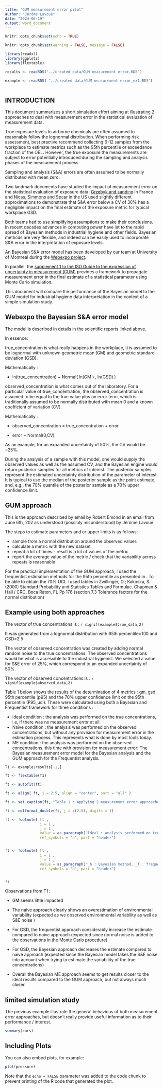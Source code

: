 ```yaml
---
title: "GUM measurement error pilot"
author: "Jérôme Lavoué"
date: "2024-06-19"
output: word_document
---
```


```r


knitr::opts_chunk$set(echo = TRUE)

knitr::opts_chunk$set(warning = FALSE, message = FALSE)

library(readxl)
library(ggplot2)
library(flextable)

results <- readRDS("../created data/GUM measurement error.RDS")

example <- readRDS( "../created data/GUM measurement error_ex1.RDS")
          

```

## INTRODUCTION

This document summarizes a short  simulation effort aiming at illustrating 2 approaches to deal with measurement error in the statistical evaluation of measurement data. 

True exposure levels to airborne chemicals are often assumed to reasonably follow the lognormal distribution. When performing risk assessment, best practive recommend collecting 6-12 samples from the workplace to estimate metrics such as the 95th percentile or exceedance fraction of the OEL. However, the true exposure the measurements are subject to error potentially introduced during the sampling and analysis phases of the measurement process.

Sampling and analysis (S&A) errors are often assumed to be normally distributed with mean zero.

Two landmark documents have studied the impact of measurement error on the statistical evaluation of exposure data. [Grzebyk and sandino](https://www.inrs.fr/media.html?refINRS=ND%202231) in France and [Nicas, Simmons and Spear](https://www.tandfonline.com/doi/abs/10.1080/15298669191365199) in the US used slightly different approximations to demonstrate that S&A error below a CV of 30% has a negligible impact on the final estimate of the exposure metric for typical workplace GSD.

Both teams had to use simplifying assumptions to make their conclusions. In recent decades advances in computing power have let to the rapid spread of Bayesian methods in industrial hygiene and other fields. Bayesian methods are very flexible, and indeed can be easily used to incorporate S&A error in the interpretation of exposure levels.

An Bayesian S&A error model has been developed by our team at University of Montreal during the [Webexpo project](https://www.irsst.qc.ca/en/publications-tools/publication/i/101066/n/webexpo). 

In parallel, the [supplement 1 to the ISO Guide to the expression of uncertainty in measurement (GUM)](https://www.iso.org/standard/50462.html) provides a framework to propagate measurement error in the final estimate of a statistical parameter using Monte Carlo simulation. 

This document will compare the performance of the Bayesian model to the GUM model for industrial hygiene data interpretation in the context of a simple simulation study.

## Webexpo the Bayesian S&A error model

The model is described in details in the scientific reports linked above.

In essence: 

true_concentration is what really happens in the workplace, it is assumed to be lognormal with unknown geometric mean (GM) and geometric standard deviation (GSD).

Mathematically :  

* ln(true_concentration) ~ Normal( ln(GM ) , ln(GSD) )

observed_concentration is what comes out of the laboratory. For a particular value of true_concentration, the observed_concentration is assumed to be equal to the true value plus an error term, which is traditionally assumed to be normally distributed with mean 0 and a known coefficient of variation (CV). 

Mathematically : 

* observed_concentration = true_concentration + error

* error ~ Normal(0,CV)
                
As an example, for an expanded uncertainty of 50%, the CV would be ~25%.

During the analysis of a sample with this model, one would supply the observed values as well as the assumed CV, and the Bayesian engine would return posterior samples for all metrics of interest. The posterior samples represent the estimated uncertainty distribution of the parameter of interest. It is typical to use the median of the posterior sample as the point estimate, and, e.g., the 70% quantile of the posterior sample as a 70% upper confidence limit.

## GUM approach

This is the approach described by email by Robert Emond in an email from June 6th, 202 as understood (possibly misunderstood) by Jérôme Lavoué

The steps to estimate parameters and or upper limits is as follows: 

    
* sample from a normal distribution around the observed values
* calculate a metric with the new dataset
* repeat a lot of times - result is a lot of values of the metric
* report the average value of the metric / check that the variability across repeats is reasonable
    

For the practical implementation of the GUM approach, I used the frequentist estimation methods for the 95th percentile as presented in . To be able to obtain the 70% UCL I used tables in Zwillinger, D.; Kokoska, S. (2000) Standard Probability and Statistics Tables and Formulae. Chapman & Hall / CRC, Boca Raton, FL
Pp 176 (section 7.3 Tolerance factors for the normal distribution)
    
## Example using both approaches

The vector of true concentrations is : `r signif(example$true_data,2)`

It was generated from a lognormal distribution with 95th percentile=100 and GSD=2.5

The vector of observed concentration was created by adding normal random noise to the true concentrations. The observed concentrations would be what is accessible to the industrial hygienist. We selected a value for S&E error of 25%, which correspond to an expanded uncertainty of 50%.

The vector of observed concentrations is : `r signif(example$observed_data,2)`

Table 1 below shows the results of the determination of 4 metrics : gm, gsd, 95th percentile (p95) and the 70% upper confidence limit on the 95th percentile (P95_ucl). These were calculated using both a Bayesian and Frequentist framework for three conditions : 

* Ideal condition : the analysis was performed on the true concentrations, i.e, if there was no measurement error at all
* Naive condition : the analysis was performed on the observed concentrations, but without any provision for measurement error in the estimation process. This represents what is done by most tools today.
* ME condition :  the analysis was performed on the observed concentrations, this time with provision for measurement error: The Bayesian measurement error model for the Bayesian analysis and the GUM approach for the Frequentist analysis.

```r


T1 <- example$results[-1,]

ft <- flextable(T1)

ft <- autofit(ft)

ft <- align( ft, j = 2:5, align = "center", part = "all" )

ft <- set_caption(ft, "Table 1 : Applying 2 measurement error approaches to one sample", style = "strong")

ft <- colformat_double(ft, j = c(2:5), digits = 1)

ft <- footnote( ft ,
                i = 1 ,
                j = 1 ,
                value = as_paragraph("Ideal : analysis performed on true concentrations with standard approach, Naive : analysis performed on observed concentrations with standard approach, me : analysis performed on observed concentrations with measurement error approach (Bayesian or GUM)"),
                ref_symbols = "a", part = "header")


ft <- footnote( ft ,
                i = 1 ,
                j = 1 ,
                value = as_paragraph("_b : Bayesian method, _f : frequentist method"),
                ref_symbols = "b", part = "header")


ft

```

Observations from T1 : 

* GM seems little impacted
* The naive approach clearly shows an overestimation of environmental variability (expected as we observed environmental variability as well as S&E noise )
* For GSD, the frequentist approach considerably increase the estimate compared to naive approach (expected since normal noise is added to the observations in the Monte Carlo procedure)
* For GSD, the Bayesian approach decreases the estimate compared to naive approach (expected since the Bayesian model takes the S&E noise into account when trying to estimate the variability of the true concentrations)

* Overall the Bayesian ME approach seems to get results closer to the ideal results compared to the GUM approach, but not always much closer.    
    


## limited simulation study
    
    
The previous example illustrate the general behavious of both measurement error approaches, but doesn't really provide useful information as to their performance / interest.
    
    
    

```r
summary(cars)
```

## Including Plots

You can also embed plots, for example:

```r
plot(pressure)
```

Note that the `echo = FALSE` parameter was added to the code chunk to prevent printing of the R code that generated the plot.
